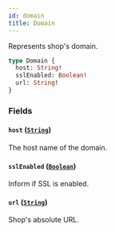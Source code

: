 ```yaml
---
id: domain
title: Domain
---
```



Represents shop's domain.

```graphql
type Domain {
  host: String!
  sslEnabled: Boolean!
  url: String!
}
```


### Fields

#### `host` ([`String`](../../../developer/api-reference/scalars/string))

The host name of the domain.


#### `sslEnabled` ([`Boolean`](../../../developer/api-reference/scalars/boolean))

Inform if SSL is enabled.


#### `url` ([`String`](../../../developer/api-reference/scalars/string))

Shop's absolute URL.




